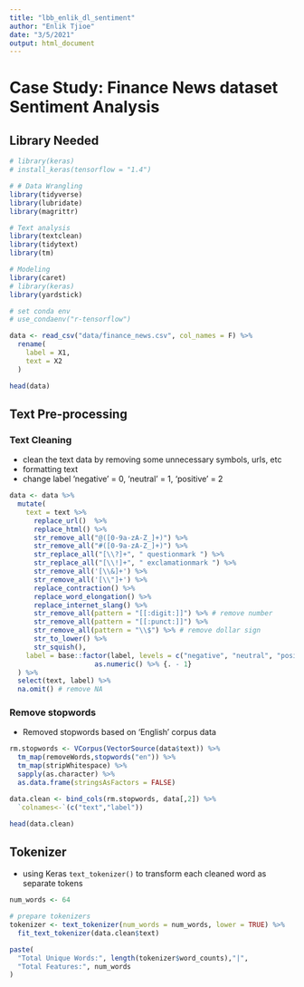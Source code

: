 ```yaml
---
title: "lbb_enlik_dl_sentiment"
author: "Enlik Tjioe"
date: "3/5/2021"
output: html_document
---
```



# Case Study: Finance News dataset Sentiment Analysis

## Library Needed

```r
# library(keras)
# install_keras(tensorflow = "1.4")
```


```r
# # Data Wrangling
library(tidyverse) 
library(lubridate)
library(magrittr)

# Text analysis
library(textclean)
library(tidytext)
library(tm)

# Modeling
library(caret)
# library(keras)
library(yardstick)

# set conda env
# use_condaenv("r-tensorflow")
```



```r
data <- read_csv("data/finance_news.csv", col_names = F) %>% 
  rename(
    label = X1,
    text = X2
  )

head(data)
```

## Text Pre-processing
### Text Cleaning

- clean the text data by removing some unnecessary symbols, urls, etc
- formatting text
- change label 'negative' = 0, 'neutral' = 1, 'positive' = 2


```r
data <- data %>%
  mutate(
    text = text %>%
      replace_url()  %>% 
      replace_html() %>% 
      str_remove_all("@([0-9a-zA-Z_]+)") %>% 
      str_remove_all("#([0-9a-zA-Z_]+)") %>% 
      str_replace_all("[\\?]+", " questionmark ") %>% 
      str_replace_all("[\\!]+", " exclamationmark ") %>% 
      str_remove_all('[\\&]+') %>% 
      str_remove_all('[\\"]+') %>% 
      replace_contraction() %>%
      replace_word_elongation() %>% 
      replace_internet_slang() %>% 
      str_remove_all(pattern = "[[:digit:]]") %>% # remove number
      str_remove_all(pattern = "[[:punct:]]") %>% 
      str_remove_all(pattern = "\\$") %>% # remove dollar sign
      str_to_lower() %>% 
      str_squish(), 
    label = base::factor(label, levels = c("negative", "neutral", "positive")) %>% 
                     as.numeric() %>% {. - 1}
  ) %>% 
  select(text, label) %>% 
  na.omit() # remove NA
```

### Remove stopwords

- Removed stopwords based on 'English' corpus data

```r
rm.stopwords <- VCorpus(VectorSource(data$text)) %>%
  tm_map(removeWords,stopwords("en")) %>%
  tm_map(stripWhitespace) %>% 
  sapply(as.character) %>%
  as.data.frame(stringsAsFactors = FALSE)

data.clean <- bind_cols(rm.stopwords, data[,2]) %>%
  `colnames<-`(c("text","label"))
```

```r
head(data.clean)
```
## Tokenizer

- using Keras `text_tokenizer()` to transform each cleaned word as separate tokens
```r
num_words <- 64 

# prepare tokenizers
tokenizer <- text_tokenizer(num_words = num_words, lower = TRUE) %>% 
  fit_text_tokenizer(data.clean$text)

paste(
  "Total Unique Words:", length(tokenizer$word_counts),"|",
  "Total Features:", num_words
)
```








